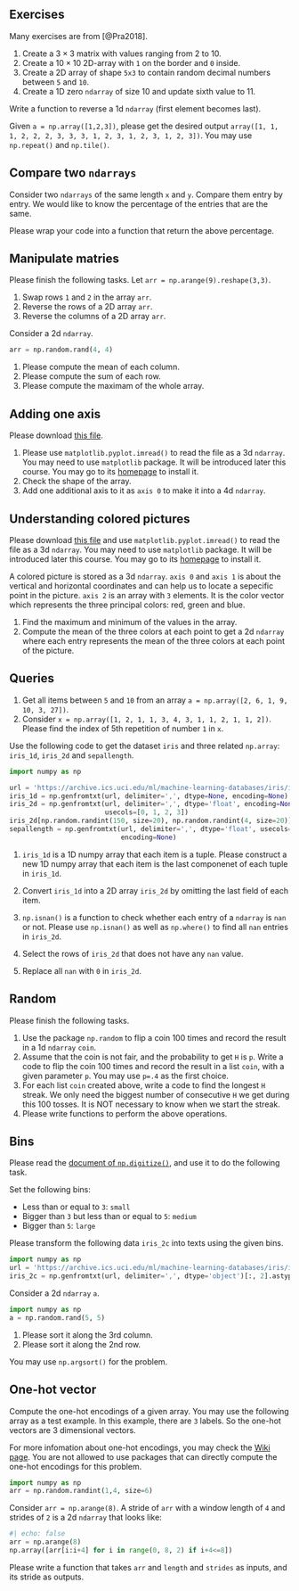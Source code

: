 
## Exercises

Many exercises are from [@Pra2018].

::: {#exr-}

1. Create a $3\times3$ matrix with values ranging from 2 to 10.
2. Create a $10\times10$ 2D-array with `1` on the border and `0` inside.
3. Create a 2D array of shape `5x3` to contain random decimal numbers between `5` and `10`.
4. Create a 1D zero `ndarray` of size 10 and update sixth value to 11.
:::


::: {#exr-}
Write a function to reverse a 1d `ndarray` (first element becomes last).
:::



::: {#exr-}
Given `a = np.array([1,2,3])`, please get the desired output `array([1, 1, 1, 2, 2, 2, 3, 3, 3, 1, 2, 3, 1, 2, 3, 1, 2, 3])`. You may use `np.repeat()` and `np.tile()`.
:::


::: {#exr-}
## Compare two `ndarrays`
Consider two `ndarrays` of the same length `x` and `y`. Compare them entry by entry. We would like to know the percentage of the entries that are the same.

Please wrap your code into a function that return the above percentage.
:::





::: {#exr-}
## Manipulate matries
Please finish the following tasks. Let `arr = np.arange(9).reshape(3,3)`.

1. Swap rows `1` and `2` in the array `arr`.
2. Reverse the rows of a 2D array `arr`.
3. Reverse the columns of a 2D array `arr`.
:::



::: {#exr-}
Consider a 2d `ndarray`.

```python
arr = np.random.rand(4, 4)
```

1. Please compute the mean of each column.
2. Please compute the sum of each row.
3. Please compute the maximam of the whole array.
:::


::: {#exr-}
## Adding one axis
Please download [this file](assests/img/20220824224849.png).   

1. Please use `matplotlib.pyplot.imread()` to read the file as a 3d `ndarray`. You may need to use `matplotlib` package. It will be introduced later this course. You may go to its [homepage](https://matplotlib.org/stable/users/getting_started/) to install it.
2. Check the shape of the array.
3. Add one additional axis to it as `axis 0` to make it into a 4d `ndarray`. 
:::


::: {#exr-}
## Understanding colored pictures
Please download [this file](assests/img/20220824224849.png) and use `matplotlib.pyplot.imread()` to read the file as a 3d `ndarray`. You may need to use `matplotlib` package. It will be introduced later this course. You may go to its [homepage](https://matplotlib.org/stable/users/getting_started/) to install it.

A colored picture is stored as a 3d `ndarray`. `axis 0` and `axis 1` is about the vertical and horizontal coordinates and can help us to locate a sepecific point in the picture. `axis 2` is an array with `3` elements. It is the color vector which represents the three principal colors: red, green and blue.

1. Find the maximum and minimum of the values in the array.
2. Compute the mean of the three colors at each point to get a 2d `ndarray` where each entry represents the mean of the three colors at each point of the picture.
:::





::: {#exr-}
## Queries

1. Get all items between `5` and `10` from an array `a = np.array([2, 6, 1, 9, 10, 3, 27])`.
2. Consider `x = np.array([1, 2, 1, 1, 3, 4, 3, 1, 1, 2, 1, 1, 2])`. Please find the index of 5th repetition of number `1` in `x`.
:::


::: {#exr-}
Use the following code to get the dataset `iris` and three related `np.array`: `iris_1d`, `iris_2d` and `sepallength`. 

```python
import numpy as np

url = 'https://archive.ics.uci.edu/ml/machine-learning-databases/iris/iris.data'
iris_1d = np.genfromtxt(url, delimiter=',', dtype=None, encoding=None)
iris_2d = np.genfromtxt(url, delimiter=',', dtype='float', encoding=None,
                        usecols=[0, 1, 2, 3])
iris_2d[np.random.randint(150, size=20), np.random.randint(4, size=20)] = np.nan
sepallength = np.genfromtxt(url, delimiter=',', dtype='float', usecols=[0],
                            encoding=None)
```

1. `iris_1d` is a 1D numpy array that each item is a tuple. Please construct a new 1D numpy array that each item is the last componenet of each tuple in `iris_1d`.

2. Convert `iris_1d` into a 2D array `iris_2d` by omitting the last field of each item.
3. `np.isnan()` is a function to check whether each entry of a `ndarray` is `nan` or not. Please use `np.isnan()` as well as `np.where()` to find all `nan` entries in `iris_2d`. 
4. Select the rows of `iris_2d` that does not have any `nan` value.
5. Replace all `nan` with `0` in `iris_2d`.
:::






::: {#exr-}
## Random
Please finish the following tasks. 

1. Use the package `np.random` to flip a coin 100 times and record the result in a 1d `ndarray` `coin`.
2. Assume that the coin is not fair, and the probability to get `H` is `p`. Write a code to flip the coin 100 times and record the result in a list `coin`, with a given parameter `p`. You may use `p=.4` as the first choice.
3. For each list `coin` created above, write a code to find the longest `H` streak. We only need the biggest number of consecutive `H` we get during this 100 tosses. It is NOT necessary to know when we start the streak.
4. Please write functions to perform the above operations.
:::




::: {#exr-}
## Bins
Please read the [document of `np.digitize()`](https://numpy.org/doc/stable/reference/generated/numpy.digitize.html#numpy-digitize), and use it to do the following task.

Set the following bins:

- Less than or equal to `3`: `small`
- Bigger than `3` but less than or equal to `5`: `medium`
- Bigger than `5`: `large`

Please transform the following data `iris_2c` into texts using the given bins.

```python
import numpy as np
url = 'https://archive.ics.uci.edu/ml/machine-learning-databases/iris/iris.data'
iris_2c = np.genfromtxt(url, delimiter=',', dtype='object')[:, 2].astype('float')
```
:::



::: {#exr-}
Consider a 2d `ndarray` `a`. 

```python
import numpy as np
a = np.random.rand(5, 5)
```

1. Please sort it along the 3rd column.
2. Please sort it along the 2nd row.

You may use `np.argsort()` for the problem.
:::



::: {#exr-}
## One-hot vector
Compute the one-hot encodings of a given array. You may use the following array as a test example. In this example, there are `3` labels. So the one-hot vectors are 3 dimensional vectors.

For more infomation about one-hot encodings, you may check the [Wiki page](https://en.wikipedia.org/wiki/One-hot#Machine_learning_and_statistics). You are not allowed to use packages that can directly compute the one-hot encodings for this problem. 

```python
import numpy as np
arr = np.random.randint(1,4, size=6)
```

:::



::: {#exr-}
Consider `arr = np.arange(8)`. A stride of `arr` with a window length of `4` and strides of `2` is a 2d `ndarray` that looks like:

```python
#| echo: false
arr = np.arange(8)
np.array([arr[i:i+4] for i in range(0, 8, 2) if i+4<=8])
```

Please write a function that takes `arr` and `length` and `strides` as inputs, and its stride as outputs.
:::